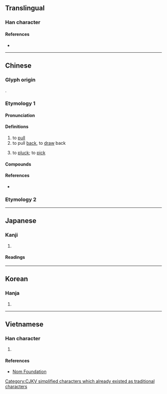 {{also|輓}}
{{character info/new}}
{{character info|0x2F8B9}}
==Translingual==

===Han character===
{{Han char|rn=64|rad=手|as=07|sn=10|four=57016|canj=QNAU|ids=⿰扌免}}

====References====
* {{Han ref|kx=0432.090|dkj=12111|dj=0781.170|hdz=31886.050|uh=633D|ud=25405|bh=AEBE|bd=44734}}

----

==Chinese==
{{zh-forms|alt=輓}}

===Glyph origin===
{{Han etym}}
{{Han compound|手|alt1=扌|免|ls=psc|c1=s|c2=p}}.

===Etymology 1===

====Pronunciation====
{{zh-pron
|m=wǎn
|c=waan5
|mn=ml:boán/bán
|mn_note=boán - literary; bán - vernacular
|mc=y
|oc=y
|cat=v
}}

====Definitions====
{{zh-hanzi}}

# to [[pull]]
# to pull [[back]], to [[draw]] back
# {{lb|zh|Min Nan}} to [[pluck]]; to [[pick]]
#: {{zh-x|細漢 偷 挽 匏，大漢 偷 牽 牛|one's behavior as a child will be paralleled in adulthood<br>'[[細漢偷挽匏，大漢偷牽牛|if as a child one '''picks''' calabash (and steals them), then as adult one will lead cattle (and steal them) too]]'|3=MN}}

====Compounds====
{{zh-der|共挽鹿車|剝挽|力挽狂瀾|挽回|挽手|挽手兒|挽救|挽歌|挽歌郎|挽留|挽眉毛|挽袖|挽轂|挽面|挽麥子|推挽|遮挽|遮道挽留|鹿車共挽}}

====References====
* {{thcwd|6006}}

===Etymology 2===
{{zh-see|輓|svt}}

{{zh-cat|Intermediate}}

----

==Japanese==

===Kanji===
{{ja-kanji|grade=|rs=手07}}

# {{rfdef|ja|sort=手07}}

====Readings====
{{ja-readings
|goon=もん
|kanon=ばん
|kun=ひ-く
}}

----

==Korean==

===Hanja===
{{ko-hanja|hangeul=만}}

# {{rfdef|ko|sort=手07}}

----

==Vietnamese==

===Han character===
{{vi-hantu|vãn|rs=手07}}

# {{rfdef|vi|sort=手07}}

====References====
* [http://nomfoundation.org/common/nom_details.php?codepoint=633d Nom Foundation]

[[Category:CJKV simplified characters which already existed as traditional characters]]